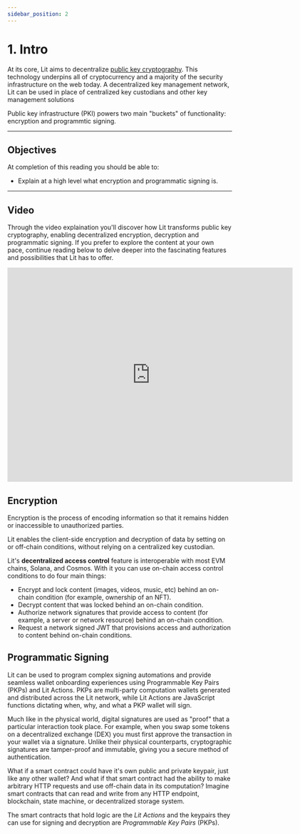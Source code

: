 ```yaml
---
sidebar_position: 2
---
```


# 1. Intro
At its core, Lit aims to decentralize [public key cryptography](https://www.cloudflare.com/learning/ssl/how-does-public-key-encryption-work/). This technology underpins all of cryptocurrency and a majority of the security infrastructure on the web today. A decentralized key management network, Lit can be used in place of centralized key custodians and other key management solutions

Public key infrastructure (PKI) powers two main "buckets" of functionality: encryption and programmtic signing.

---

## Objectives
At completion of this reading you should be able to:

- Explain at a high level what encryption and programmatic signing is.

---

## Video 

Through the video explaination you'll discover how Lit transforms public key cryptography, enabling decentralized encryption, decryption and programmatic signing. If you prefer to explore the content at your own pace, continue reading below to delve deeper into the fascinating features and possibilities that Lit has to offer. 

 <iframe width="640" 
         height="480" 
         src="https://www.youtube.com/embed/qFfPd5_65Mo" 
         title="YouTube video player" 
         frameborder="0" 
         allow="accelerometer; autoplay; clipboard-write; encrypted-media; gyroscope; picture-in-picture" 
         allowfullscreen>
 </iframe>

## Encryption

Encryption is the process of encoding information so that it remains hidden or inaccessible to unauthorized parties.

Lit enables the client-side encryption and decryption of data by setting on or off-chain conditions, without relying on a centralized key custodian.

Lit's **decentralized access control** feature is interoperable with most EVM chains, Solana, and Cosmos. With it you can use on-chain access control conditions to do four main things:

- Encrypt and lock content (images, videos, music, etc) behind an on-chain condition (for example, ownership of an NFT).
- Decrypt content that was locked behind an on-chain condition.
- Authorize network signatures that provide access to content (for example, a server or network resource) behind an on-chain condition.
- Request a network signed JWT that provisions access and authorization to content behind on-chain conditions.

## Programmatic Signing

Lit can be used to program complex signing automations and provide seamless wallet onboarding experiences using Programmable Key Pairs (PKPs) and Lit Actions. PKPs are multi-party computation wallets generated and distributed across the Lit network, while Lit Actions are JavaScript functions dictating when, why, and what a PKP wallet will sign.

Much like in the physical world, digital signatures are used as "proof" that a particular interaction took place. For example, when you swap some tokens on a decentralized exchange (DEX) you must first approve the transaction in your wallet via a signature. Unlike their physical counterparts, cryptographic signatures are tamper-proof and immutable, giving you a secure method of authentication.

What if a smart contract could have it's own public and private keypair, just like any other wallet? And what if that smart contract had the ability to make arbitrary HTTP requests and use off-chain data in its computation? Imagine smart contracts that can read and write from any HTTP endpoint, blockchain, state machine, or decentralized storage system.

The smart contracts that hold logic are the *Lit Actions* and the keypairs they can use for signing and decryption are *Programmable Key Pairs* (PKPs).
